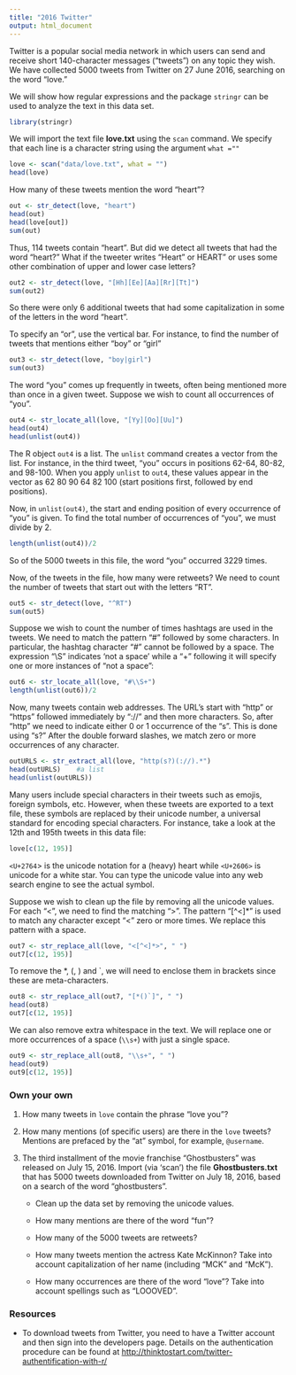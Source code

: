 ```yaml
---
title: "2016 Twitter"
output: html_document
---
```

Twitter is a popular social media network in which users can send and receive short 140-character messages ("tweets") on any topic they wish. We have collected 5000 tweets from Twitter on 27 June 2016, searching on the word "love." 


We will show how regular expressions and the package `stringr` can be used to analyze the text in this data set.


```r
library(stringr)
```


We will import the text file **love.txt** using the `scan` command. We specify that each line is a character string using the argument `what =""`


```r
love <- scan("data/love.txt", what = "")
head(love)

```


How many of these tweets mention the word "heart"?


```r
out <- str_detect(love, "heart")
head(out)
head(love[out])
sum(out)  
```

Thus, 114 tweets contain "heart".
But did we detect all tweets that had the word "heart?" What if the tweeter writes "Heart" or HEART" or uses some other combination of upper and lower case letters? 


```r
out2 <- str_detect(love, "[Hh][Ee][Aa][Rr][Tt]")
sum(out2)
```

So there were only 6 additional tweets that had some capitalization in some of the letters in the word "heart".


To specify an "or", use the vertical bar. For instance, to find the number of tweets that mentions either "boy" or "girl"


```r
out3 <- str_detect(love, "boy|girl")
sum(out3)
```



The word "you" comes up frequently in tweets, often being mentioned more than once in a given tweet. Suppose we wish to count all occurrences of "you".


```r
out4 <- str_locate_all(love, "[Yy][Oo][Uu]")
head(out4)
head(unlist(out4))
```

The R object `out4` is a list. The `unlist` command creates a vector from the list. For instance, in the third tweet, "you" occurs in positions 62-64, 80-82, and 98-100. When you apply `unlist` to `out4`, these values appear in the vector as 62 80 90 64 82 100 (start positions first, followed by end positions).

Now, in `unlist(out4)`, the start and ending position of every occurrence of "you" is given. To find the total number of occurrences of "you", we must divide by 2.

```r
length(unlist(out4))/2
```

So of the 5000 tweets in this file, the word "you" occurred 3229 times.


Now, of the tweets in the file, how many were retweets? We need to count the number of tweets that start out with the letters "RT". 


```r
out5 <- str_detect(love, "^RT")
sum(out5)
```


Suppose we wish to count the number of times hashtags are used in the tweets. We need to match the pattern "#" followed by some characters. In particular, the hashtag character "#" cannot be followed by a space. The expression "\\S" indicates 'not a space' while a "+" following it will specify one or more instances of "not a space":

```r
out6 <- str_locate_all(love, "#\\S+")
length(unlist(out6))/2
```


Now, many tweets contain web addresses. The URL's start with "http" or "https" followed immediately by "://" and then more characters. So, after "http" we need to indicate either 0 or 1 occurrence of the "s". This is done using "s?" After the double forward slashes, we match zero or more occurrences of any character.


```r
outURLS <- str_extract_all(love, "http(s?)(://).*")
head(outURLS)    #a list
head(unlist(outURLS))
```


Many users include special characters in their tweets such as emojis, foreign symbols, etc. However, when these tweets are exported to a text file, these symbols are replaced by their unicode number, a universal standard for encoding special characters. For instance, take a look at the 12th and 195th tweets in this data file:


```r
love[c(12, 195)]   
```


`<U+2764`> is the unicode notation for a (heavy) heart while `<U+2606>` is unicode for a white star. You can type the unicode value into any web search engine to see the actual symbol.


Suppose we wish to clean up the file by removing all the unicode values. For each "<", we need to find the matching ">". The pattern "[^<]*" is used to match any character except "<" zero or more times. We replace this pattern with a space.


```r
out7 <- str_replace_all(love, "<[^<]*>", " ")
out7[c(12, 195)]
```

To remove the *, (,  ) and `, we will need to enclose them in brackets since these are meta-characters.


```r
out8 <- str_replace_all(out7, "[*()`]", " ")
head(out8)
out7[c(12, 195)]
```


We can also remove extra whitespace in the text. We will replace one or more occurrences of a space (`\\s+`) with just a single space.


```r
out9 <- str_replace_all(out8, "\\s+", " ")
head(out9)
out9[c(12, 195)]
```

### Own your own

1. How many tweets in `love` contain the phrase "love you"?

2. How many mentions (of specific users) are there in the `love` tweets? Mentions are prefaced by the "at" symbol, for example, `@username`.

3. The third installment of the movie franchise "Ghostbusters" was released on July 15, 2016. 
Import (via 'scan') the file **Ghostbusters.txt** that has 5000 tweets downloaded from Twitter on July 18, 2016, based on a search of the word "ghostbusters". 


   * Clean up the data set by removing the unicode values.

   * How many mentions are there of the word "fun"?

   * How many of the 5000 tweets are retweets?

   * How many tweets mention the actress Kate McKinnon? Take into account capitalization of her name (including "MCK" and "McK").

   * How many occurrences are there of the word "love"? Take into account spellings such as "LOOOVED".


### Resources

* To download tweets from Twitter, you need to have a Twitter account and then sign into the developers page. Details on the authentication procedure can be found at 
[http://thinktostart.com/twitter-authentification-with-r/](http://thinktostart.com/twitter-authentification-with-r/)
